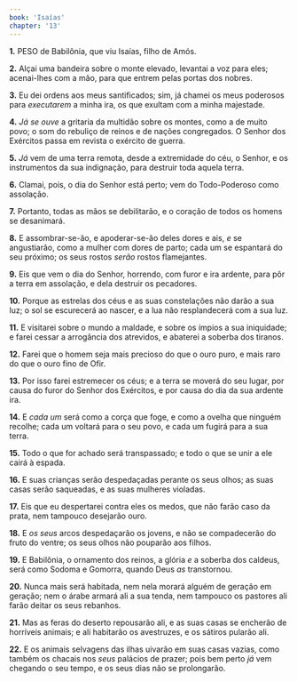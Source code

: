```yaml
---
book: 'Isaías'
chapter: '13'
---
```


**1.** PESO de Babilônia, que viu Isaías, filho de Amós.

**2.** Alçai uma bandeira sobre o monte elevado, levantai a voz para eles; acenai-lhes com a mão, para que entrem pelas portas dos nobres.

**3.** Eu dei ordens aos meus santificados; sim, já chamei os meus poderosos para *executarem* a minha ira, os que exultam com a minha majestade.

**4.** *Já se ouve* a gritaria da multidão sobre os montes, como a de muito povo; o som do rebuliço de reinos e de nações congregados. O Senhor dos Exércitos passa em revista o exército de guerra.

**5.** *Já* vem de uma terra remota, desde a extremidade do céu, o Senhor, e os instrumentos da sua indignação, para destruir toda aquela terra.

**6.** Clamai, pois, o dia do Senhor está perto; vem do Todo-Poderoso como assolação.

**7.** Portanto, todas as mãos se debilitarão, e o coração de todos os homens se desanimará.

**8.** E assombrar-se-ão, e apoderar-se-ão deles dores e ais, *e* se angustiarão, como a mulher com dores de parto; cada um se espantará do seu próximo; os seus rostos *serão* rostos flamejantes.

**9.** Eis que vem o dia do Senhor, horrendo, com furor e ira ardente, para pôr a terra em assolação, e dela destruir os pecadores.

**10.** Porque as estrelas dos céus e as suas constelações não darão a sua luz; o sol se escurecerá ao nascer, e a lua não resplandecerá com a sua luz.

**11.** E visitarei sobre o mundo a maldade, e sobre os ímpios a sua iniquidade; e farei cessar a arrogância dos atrevidos, e abaterei a soberba dos tiranos.

**12.** Farei que o homem seja mais precioso do que o ouro puro, e mais raro do que o ouro fino de Ofir.

**13.** Por isso farei estremecer os céus; e a terra se moverá do seu lugar, por causa do furor do Senhor dos Exércitos, e por causa do dia da sua ardente ira.

**14.** E *cada um* será como a corça que foge, e como a ovelha que ninguém recolhe; cada um voltará para o seu povo, e cada um fugirá para a sua terra.

**15.** Todo o que for achado será transpassado; e todo o que se unir a ele cairá à espada.

**16.** E suas crianças serão despedaçadas perante os seus olhos; as suas casas serão saqueadas, e as suas mulheres violadas.

**17.** Eis que eu despertarei contra eles os medos, que não farão caso da prata, nem tampouco desejarão ouro.

**18.** E *os seus* arcos despedaçarão os jovens, e não se compadecerão do fruto do ventre; os seus olhos não pouparão aos filhos.

**19.** E Babilônia, o ornamento dos reinos, a glória *e* a soberba dos caldeus, será como Sodoma e Gomorra, quando Deus *as* transtornou.

**20.** Nunca mais será habitada, nem nela morará alguém de geração em geração; nem o árabe armará ali a sua tenda, nem tampouco os pastores ali farão deitar os seus rebanhos.

**21.** Mas as feras do deserto repousarão ali, e as suas casas se encherão de horríveis animais; e ali habitarão os avestruzes, e os sátiros pularão ali.

**22.** E os animais selvagens das ilhas uivarão em suas casas vazias, como também os chacais nos *seus* palácios de prazer; pois bem perto *já* vem chegando o seu tempo, e os seus dias não se prolongarão.